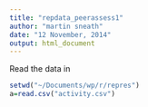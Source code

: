 ```yaml
---
title: "repdata_peerassess1"
author: "martin sneath"
date: "12 November, 2014"
output: html_document
---
```

Read the data in
```r
setwd("~/Documents/wp/r/repres")
a=read.csv("activity.csv")
```
